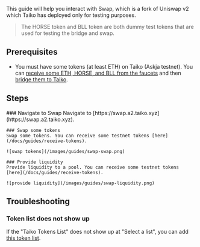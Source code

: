 
This guide will help you interact with Swap, which is a fork of Uniswap v2 which Taiko has deployed only for testing purposes.

> The HORSE token and BLL token are both dummy test tokens that are used for testing the bridge and swap.

## Prerequisites

- You must have some tokens (at least ETH) on Taiko (Askja testnet). You can [receive some ETH, HORSE, and BLL from the faucets](/docs/guides/receive-tokens) and then [bridge them to Taiko](/docs/guides/use-the-bridge).

## Steps

<Steps>
    ### Navigate to Swap
    Navigate to [https://swap.a2.taiko.xyz](https://swap.a2.taiko.xyz).

    ### Swap some tokens
    Swap some tokens. You can receive some testnet tokens [here](/docs/guides/receive-tokens).

    ![swap tokens](/images/guides/swap-swap.png)

    ### Provide liquidity
    Provide liquidity to a pool. You can receive some testnet tokens [here](/docs/guides/receive-tokens).

    ![provide liquidity](/images/guides/swap-liquidity.png)
</Steps>

## Troubleshooting

### Token list does not show up
If the "Taiko Tokens List" does not show up at "Select a list", you can add [this token list](https://gist.githubusercontent.com/d1onys1us/8f8824daed0882b1094296f824fae53c/raw/15204c4a4927a7f48a78c195323ce0d573d6b7c0/taiko_tokens.json).
